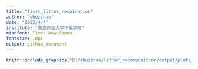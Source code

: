 ```yaml
---
title: "fisrt_litter_respiration"
author: "shuzihao"
date: "2022/4/4"
institute: "南京师范大学环境学院"
mianfont: Times New Roman
fontsize: 10pt
output: github_document
---
```


```r
knitr::include_graphics("D:/shuzihao/litter_decomposition/output/plots/litter_respiration/first_CK_leaf.png")
```

